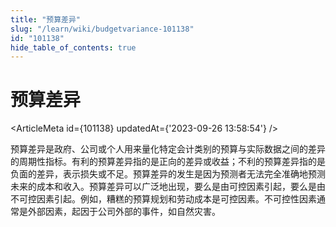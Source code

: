 ```yaml
---
title: "预算差异"
slug: "/learn/wiki/budgetvariance-101138"
id: "101138"
hide_table_of_contents: true
---
```



# 预算差异

<ArticleMeta id={101138} updatedAt={'2023-09-26 13:58:54'} />
<div className='border-solid border-b border-t-0 my-4 border-[var(--ifm-color-gray-300)]' />

预算差异是政府、公司或个人用来量化特定会计类别的预算与实际数据之间的差异的周期性指标。有利的预算差异指的是正向的差异或收益；不利的预算差异指的是负面的差异，表示损失或不足。预算差异的发生是因为预测者无法完全准确地预测未来的成本和收入。预算差异可以广泛地出现，要么是由可控因素引起，要么是由不可控因素引起。例如，糟糕的预算规划和劳动成本是可控因素。不可控性因素通常是外部因素，起因于公司外部的事件，如自然灾害。
